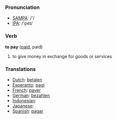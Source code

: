 === Pronunciation ===
*[[w:SAMPA|SAMPA]]: /'/
*[[w:IPA|IPA]]: /'peɪ/

=== Verb ===

'''to pay''' ([[paid]], paid)

# to give money in exchange for goods or services

=== Translations ===
*[[Dutch]]: [[betalen]]
*[[Esperanto]]: [[pagi]]
*[[French]]: [[payer]]
*[[German]]: [[bezahlen]]
*[[Indonesian]]: [[]]
*[[Japanese]]: [[]]
*[[Spanish]]: [[pagar]]